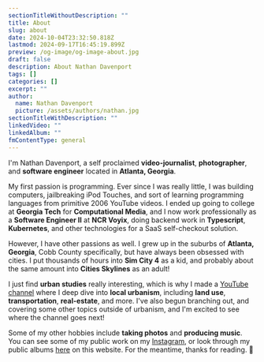 ```yaml
---
sectionTitleWithoutDescription: ""
title: About
slug: about
date: 2024-10-04T23:32:50.818Z
lastmod: 2024-09-17T16:45:19.899Z
preview: /og-image/og-image-about.jpg
draft: false
description: About Nathan Davenport
tags: []
categories: []
excerpt: ""
author:
  name: Nathan Davenport
  picture: /assets/authors/nathan.jpg
sectionTitleWithDescription: ""
linkedVideo: ""
linkedAlbum: ""
fmContentType: general
---
```


I'm Nathan Davenport, a self proclaimed **video-journalist**, **photographer**, and **software engineer** located in **Atlanta, Georgia**.

My first passion is programming. Ever since I was really little, I was building computers, jailbreaking iPod Touches, and sort of learning programming languages from primitive 2006 YouTube videos. I ended up going to college at **Georgia Tech** for **Computational Media**, and I now work professionally as a **Software Engineer II** at **NCR Voyix**, doing backend work in **Typescript**, **Kubernetes**, and other technologies for a SaaS self-checkout solution.

However, I have other passions as well. I grew up in the suburbs of **Atlanta, Georgia**, Cobb County specifically, but have always been obsessed with cities. I put thousands of hours into **Sim City 4** as a kid, and probably about the same amount into **Cities Skylines** as an adult!

I just find **urban studies** really interesting, which is why I made a [YouTube channel](https://youtube.com/@nathandaven) where I deep dive into **local urbanism**, including **land use**, **transportation**, **real-estate**, and more. I've also begun branching out, and covering some other topics outside of urbanism, and I'm excited to see where the channel goes next!

Some of my other hobbies include **taking photos** and **producing music**. You can see some of my public work on my [Instagram](https://instagram.com/nathandaven), or look through my public albums [here](photography) on this website. For the meantime, thanks for reading. 🫶
